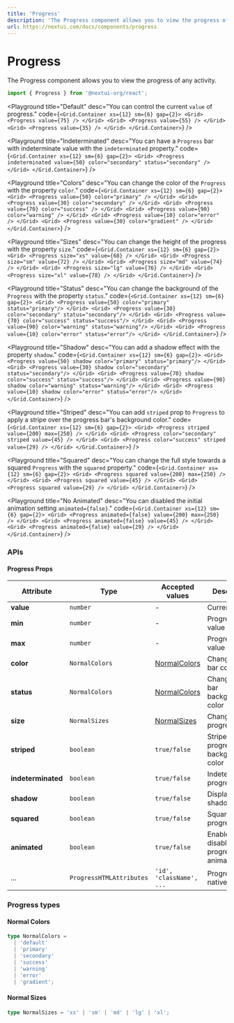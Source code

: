 ```yaml
---
title: 'Progress'
description: 'The Progress component allows you to view the progress of any activity.'
url: https://nextui.com/docs/components/progress
---
```


# Progress

The Progress component allows you to view the progress of any activity.

```jsx
import { Progress } from '@nextui-org/react';
```

<CarbonAd />

<Playground
  title="Default"
  desc="You can control the current `value` of progress."
  code={`
 <Grid.Container xs={12} sm={6} gap={2}>
    <Grid>
      <Progress value={75} />
    </Grid>
    <Grid>
      <Progress value={55} />
    </Grid>
    <Grid>
      <Progress value={35} />
    </Grid>
</Grid.Container>
`}
/>

<Playground
  title="Indeterminated"
  desc="You can have a `Progress` bar with indeterminate value with the `indeterminated` property."
  code={`
 <Grid.Container xs={12} sm={6} gap={2}>
    <Grid>
        <Progress indeterminated value={50} color="secondary" status="secondary" />
    </Grid>
</Grid.Container>
`}
/>

<Playground
  title="Colors"
  desc="You can change the color of the `Progress` with the property `color`."
  code={`
<Grid.Container xs={12} sm={6} gap={2}>
  <Grid>
    <Progress value={50} color="primary" />
  </Grid>
  <Grid>
    <Progress value={30} color="secondary" />
  </Grid>
  <Grid>
    <Progress value={70} color="success" />
  </Grid>
  <Grid>
    <Progress value={90} color="warning" />
  </Grid>
  <Grid>
    <Progress value={10} color="error" />
  </Grid>
  <Grid>
    <Progress value={30} color="gradient" />
  </Grid>
</Grid.Container>
`}
/>

<Playground
  title="Sizes"
  desc="You can change the height of the progress with the property `size`."
  code={`
 <Grid.Container xs={12} sm={6} gap={2}>
    <Grid>
      <Progress size="xs" value={68} />
    </Grid>
    <Grid>
      <Progress size="sm" value={72} />
    </Grid>
    <Grid>
      <Progress size="md" value={74} />
    </Grid>
    <Grid>
      <Progress size="lg" value={76} />
    </Grid>
    <Grid>
      <Progress size="xl" value={78} />
    </Grid>
</Grid.Container>
`}
/>

<Playground
  title="Status"
  desc="You can change the background of the `Progress` with the property `status`."
  code={`
<Grid.Container xs={12} sm={6} gap={2}>
  <Grid>
    <Progress value={50} color="primary" status="primary"/>
  </Grid>
  <Grid>
    <Progress value={30} color="secondary" status="secondary"/>
  </Grid>
  <Grid>
    <Progress value={70} color="success" status="success"/>
  </Grid>
  <Grid>
    <Progress value={90} color="warning" status="warning"/>
  </Grid>
  <Grid>
    <Progress value={10} color="error" status="error"/>
  </Grid>
</Grid.Container>
`}
/>

<Playground
  title="Shadow"
  desc="You can add a shadow effect with the property `shadow`."
  code={`
<Grid.Container xs={12} sm={6} gap={2}>
  <Grid>
    <Progress value={50} shadow color="primary" status="primary"/>
  </Grid>
  <Grid>
    <Progress value={30} shadow color="secondary" status="secondary"/>
  </Grid>
  <Grid>
    <Progress value={70} shadow color="success" status="success"/>
  </Grid>
  <Grid>
    <Progress value={90} shadow color="warning" status="warning"/>
  </Grid>
  <Grid>
    <Progress value={10} shadow color="error" status="error"/>
  </Grid>
</Grid.Container>
`}
/>

<Playground
  title="Striped"
  desc="You can add `striped` prop to `Progress` to apply a stripe over the progress bar's background color."
  code={`
<Grid.Container xs={12} sm={6} gap={2}>
  <Grid>
    <Progress striped value={200} max={250} />
  </Grid>
  <Grid>
    <Progress color="secondary" striped value={45} />
  </Grid>
  <Grid>
    <Progress color="success" striped value={29} />
  </Grid>
</Grid.Container>
`}
/>

<Playground
  title="Squared"
  desc="You can change the full style towards a squared `Progress` with the `squared` property."
  code={`
 <Grid.Container xs={12} sm={6} gap={2}>
  <Grid>
    <Progress squared value={200} max={250} />
  </Grid>
  <Grid>
    <Progress squared value={45} />
  </Grid>
  <Grid>
    <Progress squared value={29} />
  </Grid>
</Grid.Container>
`}
/>

<Playground
  title="No Animated"
  desc="You can disabled the initial animation setting `animated={false}`."
  code={`
 <Grid.Container xs={12} sm={6} gap={2}>
  <Grid>
    <Progress animated={false} value={200} max={250} />
  </Grid>
  <Grid>
    <Progress animated={false} value={45} />
  </Grid>
  <Grid>
    <Progress animated={false} value={29} />
  </Grid>
</Grid.Container>
`}
/>

<Spacer y={3} />

### APIs

<Spacer y={2} />

#### Progress Props

| Attribute          | Type                     | Accepted values                | Description                                     | Default   |
| ------------------ | ------------------------ | ------------------------------ | ----------------------------------------------- | --------- |
| **value**          | `number`                 | -                              | Current value                                   | -         |
| **min**            | `number`                 | -                              | Progress min value                              | `0`       |
| **max**            | `number`                 | -                              | Progress max value                              | `100`     |
| **color**          | `NormalColors`           | [NormalColors](#normal-colors) | Change filler bar color                         | `default` |
| **status**         | `NormalColors`           | [NormalColors](#normal-colors) | Change filler bar background color              | `default` |
| **size**           | `NormalSizes`            | [NormalSizes](#normal-sizes)   | Change progress size                            | `medium`  |
| **striped**        | `boolean`                | `true/false`                   | Stripe over the progress bar's background color | `false`   |
| **indeterminated** | `boolean`                | `true/false`                   | Indeterminated progress                         | `false`   |
| **shadow**         | `boolean`                | `true/false`                   | Display shadow effect                           | `false`   |
| **squared**        | `boolean`                | `true/false`                   | Squared progress                                | `false`   |
| **animated**       | `boolean`                | `true/false`                   | Enable or disable the progress animation        | `true`    |
| ...                | `ProgressHTMLAttributes` | `'id', 'className', ...`       | Progress native props                           | -         |

<Spacer y={2} />

### Progress types

<Spacer y={1} />

#### Normal Colors

```ts
type NormalColors =
  | 'default'
  | 'primary'
  | 'secondary'
  | 'success'
  | 'warning'
  | 'error'
  | 'gradient';
```

#### Normal Sizes

```ts
type NormalSizes = 'xs' | 'sm' | 'md' | 'lg' | 'xl';
```
